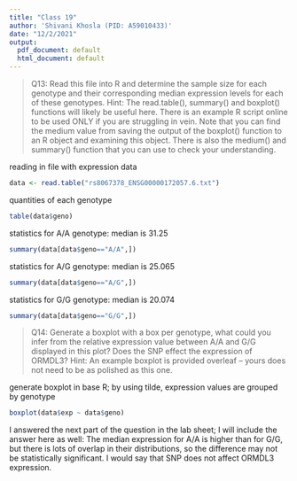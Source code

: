 ```yaml
---
title: "Class 19"
author: 'Shivani Khosla (PID: A59010433)'
date: "12/2/2021"
output:
  pdf_document: default
  html_document: default
---
```

> Q13: Read this file into R and determine the sample size for each genotype and their corresponding median expression levels for each of these genotypes. Hint: The read.table(), summary() and boxplot() functions will likely be useful here. There is an example R script online to be used ONLY if you are struggling in vein. Note that you can find the medium value from saving the output of the boxplot() function to an R object and examining this object.
There is also the medium() and summary() function that you can use to check your understanding.

reading in file with expression data
```r
data <- read.table("rs8067378_ENSG00000172057.6.txt")
```

quantities of each genotype
```r
table(data$geno)
```

statistics for A/A genotype: median is 31.25
```r
summary(data[data$geno=="A/A",])
```

statistics for A/G genotype: median is 25.065
```r
summary(data[data$geno=="A/G",])
```

statistics for G/G genotype: median is 20.074
```r
summary(data[data$geno=="G/G",])
```

> Q14: Generate a boxplot with a box per genotype, what could you infer from the relative expression value between A/A and G/G displayed in this plot? Does the SNP effect the expression of ORMDL3? Hint: An example boxplot is provided overleaf – yours does not need to be as polished as this one.

generate boxplot in base R; by using tilde, expression values are grouped by genotype
```r
boxplot(data$exp ~ data$geno)
```

I answered the next part of the question in the lab sheet; I will include the answer here as well: 
The median expression for A/A is higher than for G/G, but there is lots of overlap in their distributions, so the difference may not be statistically significant. I would say that SNP does not affect ORMDL3 expression. 

